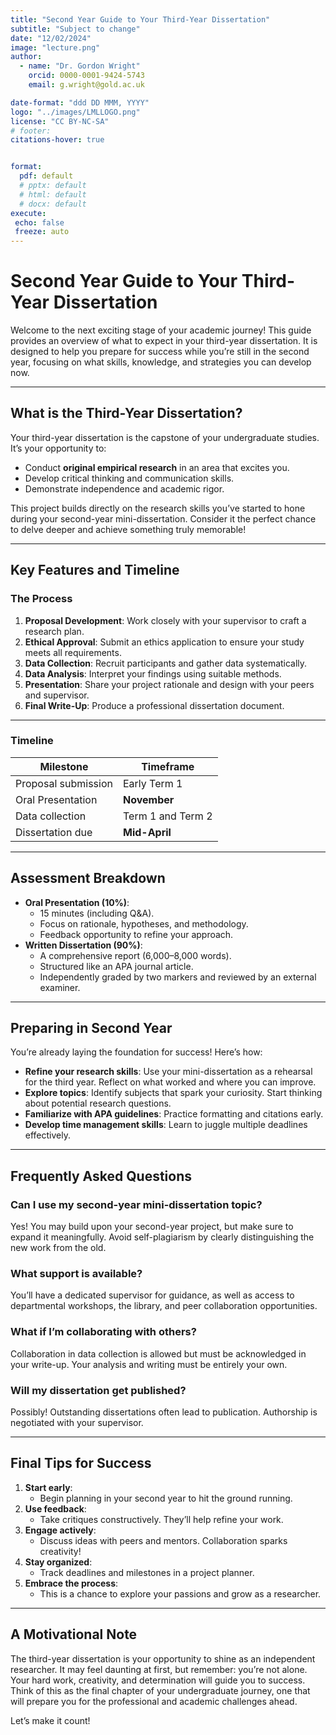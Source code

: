 ```yaml
---
title: "Second Year Guide to Your Third-Year Dissertation"
subtitle: "Subject to change"
date: "12/02/2024"
image: "lecture.png"
author: 
  - name: "Dr. Gordon Wright"
    orcid: 0000-0001-9424-5743
    email: g.wright@gold.ac.uk

date-format: "ddd DD MMM, YYYY"
logo: "../images/LMLLOGO.png"
license: "CC BY-NC-SA"
# footer: 
citations-hover: true


format: 
  pdf: default
  # pptx: default
  # html: default
  # docx: default  
execute:
 echo: false
 freeze: auto
---
```


# Second Year Guide to Your Third-Year Dissertation

Welcome to the next exciting stage of your academic journey! This guide provides an overview of what to expect in your third-year dissertation. It is designed to help you prepare for success while you're still in the second year, focusing on what skills, knowledge, and strategies you can develop now.

---

## What is the Third-Year Dissertation?

Your third-year dissertation is the capstone of your undergraduate studies. It’s your opportunity to:

- Conduct **original empirical research** in an area that excites you.
- Develop critical thinking and communication skills.
- Demonstrate independence and academic rigor.

This project builds directly on the research skills you've started to hone during your second-year mini-dissertation. Consider it the perfect chance to delve deeper and achieve something truly memorable!

---

## Key Features and Timeline

### The Process

1. **Proposal Development**: Work closely with your supervisor to craft a research plan.
2. **Ethical Approval**: Submit an ethics application to ensure your study meets all requirements.
3. **Data Collection**: Recruit participants and gather data systematically.
4. **Data Analysis**: Interpret your findings using suitable methods.
5. **Presentation**: Share your project rationale and design with your peers and supervisor.
6. **Final Write-Up**: Produce a professional dissertation document.

---

### Timeline

| Milestone          | Timeframe             |
|--------------------|-----------------------|
| Proposal submission| Early Term 1         |
| Oral Presentation  | **November**         |
| Data collection    | Term 1 and Term 2    |
| Dissertation due   | **Mid-April**        |

---

## Assessment Breakdown

- **Oral Presentation (10%)**:
  - 15 minutes (including Q&A).
  - Focus on rationale, hypotheses, and methodology.
  - Feedback opportunity to refine your approach.

- **Written Dissertation (90%)**:
  - A comprehensive report (6,000–8,000 words).
  - Structured like an APA journal article.
  - Independently graded by two markers and reviewed by an external examiner.

---

## Preparing in Second Year

You’re already laying the foundation for success! Here’s how:

- **Refine your research skills**: Use your mini-dissertation as a rehearsal for the third year. Reflect on what worked and where you can improve.
- **Explore topics**: Identify subjects that spark your curiosity. Start thinking about potential research questions.
- **Familiarize with APA guidelines**: Practice formatting and citations early.
- **Develop time management skills**: Learn to juggle multiple deadlines effectively.

---

## Frequently Asked Questions

### Can I use my second-year mini-dissertation topic?
Yes! You may build upon your second-year project, but make sure to expand it meaningfully. Avoid self-plagiarism by clearly distinguishing the new work from the old.

### What support is available?
You’ll have a dedicated supervisor for guidance, as well as access to departmental workshops, the library, and peer collaboration opportunities.

### What if I’m collaborating with others?
Collaboration in data collection is allowed but must be acknowledged in your write-up. Your analysis and writing must be entirely your own.

### Will my dissertation get published?
Possibly! Outstanding dissertations often lead to publication. Authorship is negotiated with your supervisor.

---

## Final Tips for Success

1. **Start early**:
   - Begin planning in your second year to hit the ground running.
2. **Use feedback**:
   - Take critiques constructively. They’ll help refine your work.
3. **Engage actively**:
   - Discuss ideas with peers and mentors. Collaboration sparks creativity!
4. **Stay organized**:
   - Track deadlines and milestones in a project planner.
5. **Embrace the process**:
   - This is a chance to explore your passions and grow as a researcher.

---

## A Motivational Note

The third-year dissertation is your opportunity to shine as an independent researcher. It may feel daunting at first, but remember: you’re not alone. Your hard work, creativity, and determination will guide you to success. Think of this as the final chapter of your undergraduate journey, one that will prepare you for the professional and academic challenges ahead.

Let’s make it count!
